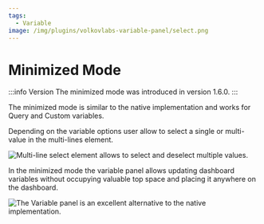 ```yaml
---
tags:
  - Variable
image: /img/plugins/volkovlabs-variable-panel/select.png
---
```



# Minimized Mode

:::info Version
The minimized mode was introduced in version 1.6.0.
:::

The minimized mode is similar to the native implementation and works for Query and Custom variables.

Depending on the variable options user allow to select a single or multi-value in the multi-lines element.

<Image
  title="Multi-line select element allows to select and deselect multiple values."
  src="/img/plugins/volkovlabs-variable-panel/minimize.png"
/>

In the minimized mode the variable panel allows updating dashboard variables without occupying valuable top space and placing it anywhere on the dashboard.

<Image
  title="The Variable panel is an excellent alternative to the native implementation."
  src="/img/plugins/volkovlabs-variable-panel/select.png"
/>
